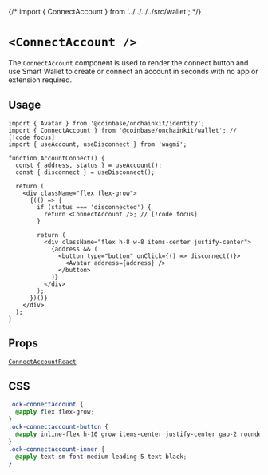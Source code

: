 {/* import { ConnectAccount } from '../../../../src/wallet'; */}

# `<ConnectAccount />`

The `ConnectAccount` component is used to render the connect button and use
Smart Wallet to create or connect an account in seconds with no app or extension required.

## Usage

```tsx
import { Avatar } from '@coinbase/onchainkit/identity';
import { ConnectAccount } from '@coinbase/onchainkit/wallet'; // [!code focus]
import { useAccount, useDisconnect } from 'wagmi';

function AccountConnect() {
  const { address, status } = useAccount();
  const { disconnect } = useDisconnect();

  return (
    <div className="flex flex-grow">
      {(() => {
        if (status === 'disconnected') {
          return <ConnectAccount />; // [!code focus]
        }

        return (
          <div className="flex h-8 w-8 items-center justify-center">
            {address && (
              <button type="button" onClick={() => disconnect()}>
                <Avatar address={address} />
              </button>
            )}
          </div>
        );
      })()}
    </div>
  );
}
```

<App>
  <AccountConnect />
</App>

## Props

[`ConnectAccountReact`](/wallet/types#connectaccountreact)

## CSS

```css
.ock-connectaccount {
  @apply flex flex-grow;
}
.ock-connectaccount-button {
  @apply inline-flex h-10 grow items-center justify-center gap-2 rounded-3xl bg-white px-4 py-2;
}
.ock-connectaccount-inner {
  @apply text-sm font-medium leading-5 text-black;
}
```
